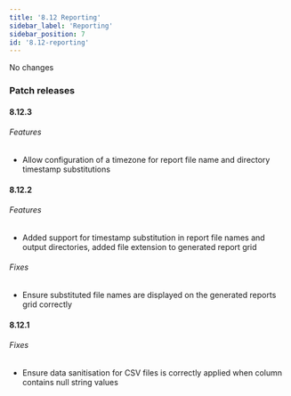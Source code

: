```yaml
---
title: '8.12 Reporting'
sidebar_label: 'Reporting'
sidebar_position: 7
id: '8.12-reporting'
---
```


No changes

### Patch releases

#### 8.12.3

###### Features

* Allow configuration of a timezone for report file name and directory timestamp substitutions 

#### 8.12.2

###### Features

* Added support for timestamp substitution in report file names and output directories, added file extension to generated report grid 

###### Fixes

* Ensure substituted file names are displayed on the generated reports grid correctly

#### 8.12.1

###### Fixes

* Ensure data sanitisation for CSV files is correctly applied when column contains null string values 